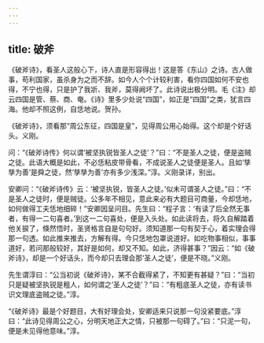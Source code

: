 ```yaml
---
---
---
```

title: 破斧
---







《破斧诗》，看圣人这般心下，诗人直是形容得出！这是答《东山》之诗。古人做事，苟利国家，虽杀身为之而不辞。如今人个个计较利害，看你四国如何不安也得，不宁也得，只是护了我斨、我斧，莫得阙坏了。此诗说出极分明。毛《注》却云四国是管、蔡、商、奄。《诗》里多少处说“四国”，如正是“四国”之类，犹言四海。他却不照这例，自恁地说。贺孙。

《破斧诗》，须看那“周公东征，四国是皇”，见得周公用心始得。这个却是个好话头。义刚。

问：“《破斧诗传》何以谓‘被坚执锐皆圣人之徒’？”曰：“不是圣人之徒，便是盗贼之徒。此语大概是如此，不必恁粘皮带骨看，不成说圣人之徒便是圣人。且如‘孳孳为善’是舜之徒，然‘孳孳为善’亦有多少浅深。”淳。义刚录详，别出。

安卿问：“《破斧诗传》云：‘被坚执锐，皆圣人之徒。’似未可谓圣人之徒。”曰：“不是圣人之徒时，便是贼徒。公多年不相见，意此来必有大题目可商量，今却恁地，如何做得工夫恁地细碎！”安卿因呈问目。先生曰：“程子言：‘有读了后全然无事者，有得一二句喜者。’到这一二句喜处，便是入头处。如此读将去，将久自解踏着他关捩了，倏然悟时，圣贤格言自是句句好。须知道那一句有契于心，着实理会得那一句透。如此推来推去，方解有得。今只恁地包罩说道好。如吃物事相似，事事道好，若问那般较好，其好是如何，却又不知。如此，济得甚事？”因云：“如《破斧诗》，却是一个好话头，而今却只去理会那‘圣人之徒’，便是不晓。”义刚。

先生谓淳曰：“公当初说《破斧诗》，某不合截得紧了，不知更有甚疑？”曰：“当初只是疑被坚执锐是粗人，如何谓之‘圣人之徒’？”曰：“有粗底圣人之徒，亦有读书识文理底盗贼之徒。”淳。

“《破斧诗》最是个好题目，大有好理会处，安卿适来只说那一句没紧要底。”淳曰：“此诗见得周公之心，分明天地正大之情，只被那一句碍了。”曰：“只泥一句，便是未见得他意味。”淳。